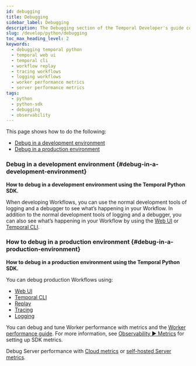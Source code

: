 ```yaml
---
id: debugging
title: Debugging
sidebar_label: Debugging
description: The Debugging section of the Temporal Developer's guide covers the many ways to debug your application.
slug: /develop/python/debugging
toc_max_heading_level: 2
keywords:
  - debugging temporal python
  - temporal web ui
  - temporal cli
  - workflow replay
  - tracing workflows
  - logging workflows
  - worker performance metrics
  - server performance metrics
tags:
  - python
  - python-sdk
  - debugging
  - observability
---
```


This page shows how to do the following:

- [Debug in a development environment](#debug-in-a-development-environment)
- [Debug in a production environment](#debug-in-a-production-environment)

### Debug in a development environment {#debug-in-a-development-environment}

**How to debug in a development environment using the Temporal Python SDK.**

When developing Workflows, you can use the normal development tools of logging and a debugger to see what’s happening in your Workflow.
In addition to the normal development tools of logging and a debugger, you can also see what’s happening in your Workflow by using the [Web UI](/web-ui) or [Temporal CLI](/cli).

### How to debug in a production environment {#debug-in-a-production-environment}

**How to debug in a production environment using the Temporal Python SDK.**

You can debug production Workflows using:

- [Web UI](/web-ui)
- [Temporal CLI](/cli)
- [Replay](/develop/python/testing-suite#replay)
- [Tracing](/develop/python/observability#tracing)
- [Logging](/develop/python/observability#logging)

You can debug and tune Worker performance with metrics and the [Worker performance guide](/dev-guide/worker-performance).
For more information, see [Observability ▶️ Metrics](/develop/python/observability#metrics) for setting up SDK metrics.

Debug Server performance with [Cloud metrics](/cloud/metrics/) or [self-hosted Server metrics](/self-hosted-guide/production-checklist#scaling-and-metrics).
